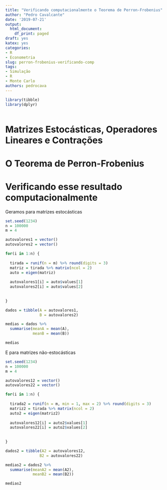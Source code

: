 ```yaml
---
title: "Verificando computacionalmente o Teorema de Perron-Frobenius"
author: "Pedro Cavalcante"
date: '2019-07-21'
output:
  html_document:
    df_print: paged
draft: yes
katex: yes
categories:
- R
- Econometria
slug: perron-frobenius-verificando-comp
tags:
- Simulação
- R
- Monte Carlo
authors: pedrocava
---
```


```r


library(tibble)
library(dplyr)



```

# Matrizes Estocásticas, Operadores Lineares e Contrações


# O Teorema de Perron-Frobenius


# Verificando esse resultado computacionalmente


Geramos para matrizes estocásticas

```R
set.seed(1234)
n = 100000 
m = 4

autovalores1 = vector()
autovalores2 = vector()

for(i in 1:n) {
  
  tirada = runif(n = m) %>% round(digits = 3)
  matriz = tirada %>% matrix(ncol = 2)
  auto = eigen(matriz)
  
  autovalores1[i] = auto$values[1]
  autovalores2[i] = auto$values[2]
  
  
}

dados = tibble(A = autovalores1,
               B = autovalores2)

medias = dados %>%
  summarise(meanA = mean(A),
            meanB = mean(B))

medias 
```


E para matrizes não-estocásticas

```R
set.seed(1234)
n = 100000
m = 4

autovalores12 = vector()
autovalores22 = vector()

for(i in 1:n) {
  
  tirada2 = runif(n = m, min = 1, max = 2) %>% round(digits = 3)
  matriz2 = tirada %>% matrix(ncol = 2)
  auto2 = eigen(matriz2)
  
  autovalores12[i] = auto2$values[1]
  autovalores22[i] = auto2$values[2]
  
  
}

dados2 = tibble(A2 = autovalores12,
               B2 = autovalores22)

medias2 = dados2 %>%
  summarise(meanA2 = mean(A2),
            meanB2 = mean(B2))

medias2 
```